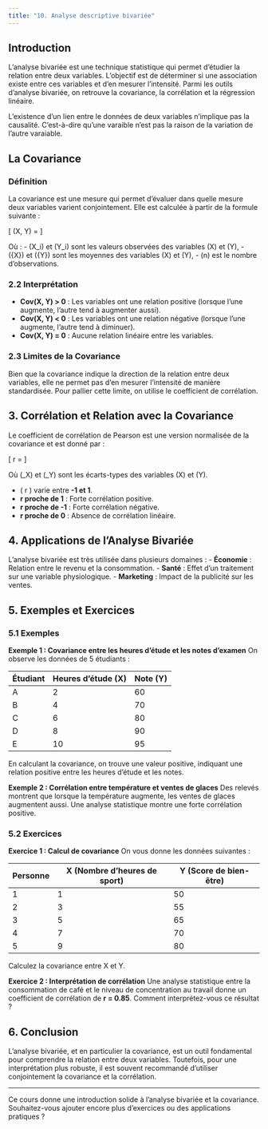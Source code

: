 ```yaml
---
title: "10. Analyse descriptive bivariée"
---
```


## Introduction

L'analyse bivariée est une technique statistique qui permet d'étudier la relation entre deux variables. L'objectif est de déterminer si une association existe entre ces variables et d'en mesurer l'intensité. Parmi les outils d'analyse bivariée, on retrouve la covariance, la corrélation et la régression linéaire.

:::{.callout-danger}
L'existence d'un lien entre le données de deux variables n'implique pas la causalité. C'est-à-dire qu'une varaible n'est pas la raison de la variation de l'autre varaiable.
:::

## La Covariance

### Définition
La covariance est une mesure qui permet d'évaluer dans quelle mesure deux variables varient conjointement. Elle est calculée à partir de la formule suivante :

\[ \text{Cov}(X, Y) = \frac{\sum_{i=1}^{n} (X_i - \bar{X}) (Y_i - \bar{Y})}{n} \]

Où :
- \(X_i\) et \(Y_i\) sont les valeurs observées des variables \(X\) et \(Y\),
- \(\bar{X}\) et \(\bar{Y}\) sont les moyennes des variables \(X\) et \(Y\),
- \(n\) est le nombre d'observations.

### 2.2 Interprétation
- **Cov(X, Y) > 0** : Les variables ont une relation positive (lorsque l'une augmente, l'autre tend à augmenter aussi).
- **Cov(X, Y) < 0** : Les variables ont une relation négative (lorsque l'une augmente, l'autre tend à diminuer).
- **Cov(X, Y) = 0** : Aucune relation linéaire entre les variables.

### 2.3 Limites de la Covariance
Bien que la covariance indique la direction de la relation entre deux variables, elle ne permet pas d'en mesurer l'intensité de manière standardisée. Pour pallier cette limite, on utilise le coefficient de corrélation.

## 3. Corrélation et Relation avec la Covariance

Le coefficient de corrélation de Pearson est une version normalisée de la covariance et est donné par :

\[ r = \frac{\text{Cov}(X, Y)}{\sigma_X \sigma_Y} \]

Où \(\sigma_X\) et \(\sigma_Y\) sont les écarts-types des variables \(X\) et \(Y\).

- \( r \) varie entre **-1 et 1**.
- **r proche de 1** : Forte corrélation positive.
- **r proche de -1** : Forte corrélation négative.
- **r proche de 0** : Absence de corrélation linéaire.

## 4. Applications de l'Analyse Bivariée

L'analyse bivariée est très utilisée dans plusieurs domaines :
- **Économie** : Relation entre le revenu et la consommation.
- **Santé** : Effet d'un traitement sur une variable physiologique.
- **Marketing** : Impact de la publicité sur les ventes.

## 5. Exemples et Exercices

### 5.1 Exemples

**Exemple 1 : Covariance entre les heures d'étude et les notes d'examen**
On observe les données de 5 étudiants :

| Étudiant | Heures d'étude (X) | Note (Y) |
|-----------|----------------|--------|
| A         | 2              | 60     |
| B         | 4              | 70     |
| C         | 6              | 80     |
| D         | 8              | 90     |
| E         | 10             | 95     |

En calculant la covariance, on trouve une valeur positive, indiquant une relation positive entre les heures d'étude et les notes.

**Exemple 2 : Corrélation entre température et ventes de glaces**
Des relevés montrent que lorsque la température augmente, les ventes de glaces augmentent aussi. Une analyse statistique montre une forte corrélation positive.

### 5.2 Exercices

**Exercice 1 : Calcul de covariance**
On vous donne les données suivantes :

| Personne | X (Nombre d'heures de sport) | Y (Score de bien-être) |
|----------|------------------------|-----------------|
| 1        | 1                      | 50              |
| 2        | 3                      | 55              |
| 3        | 5                      | 65              |
| 4        | 7                      | 70              |
| 5        | 9                      | 80              |

Calculez la covariance entre X et Y.

**Exercice 2 : Interprétation de corrélation**
Une analyse statistique entre la consommation de café et le niveau de concentration au travail donne un coefficient de corrélation de **r = 0.85**. Comment interprétez-vous ce résultat ?

## 6. Conclusion
L'analyse bivariée, et en particulier la covariance, est un outil fondamental pour comprendre la relation entre deux variables. Toutefois, pour une interprétation plus robuste, il est souvent recommandé d'utiliser conjointement la covariance et la corrélation.

---

Ce cours donne une introduction solide à l'analyse bivariée et la covariance. Souhaitez-vous ajouter encore plus d'exercices ou des applications pratiques ?

